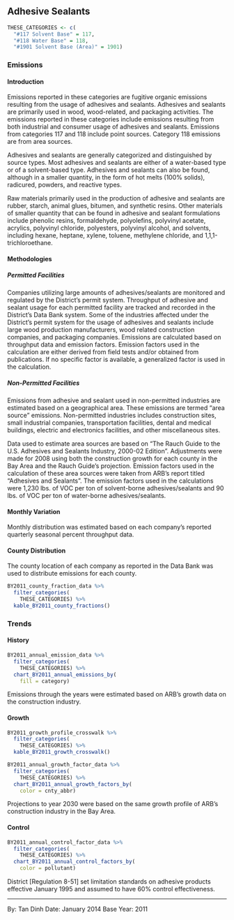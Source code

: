 ## Adhesive Sealants

```r
THESE_CATEGORIES <- c(
  "#117 Solvent Base" = 117,
  "#118 Water Base" = 118,
  "#1901 Solvent Base (Area)" = 1901)
```

### Emissions

#### Introduction {-}

Emissions reported in these categories are fugitive organic emissions resulting from the usage of adhesives and sealants. Adhesives and sealants are primarily used in wood, wood-related, and packaging activities. The emissions reported in these categories include emissions resulting from both industrial and consumer usage of adhesives and sealants. Emissions from categories 117 and 118 include point sources. Category 118 emissions are from area sources.

Adhesives and sealants are generally categorized and distinguished by source types. Most adhesives and sealants are either of a water-based type or of a solvent-based type. Adhesives and sealants can also be found, although in a smaller quantity, in the form of hot melts (100% solids), radicured, powders, and reactive types.

Raw materials primarily used in the production of adhesive and sealants are rubber, starch, animal glues, bitumen, and synthetic resins. Other materials of smaller quantity that can be found in adhesive and sealant formulations include phenolic resins, formaldehyde, polyolefins, polyvinyl acetate, acrylics, polyvinyl chloride, polyesters, polyvinyl alcohol, and solvents, including hexane, heptane, xylene, toluene, methylene chloride, and 1,1,1-trichloroethane.

#### Methodologies {-}

##### Permitted Facilities {-}

Companies utilizing large amounts of adhesives/sealants are monitored and regulated by the District’s permit system. Throughput of adhesive and sealant usage for each permitted facility are tracked and recorded in the District’s Data Bank system. Some of the industries affected under the District’s permit system for the usage of adhesives and sealants include large wood production manufacturers, wood related construction companies, and packaging companies. Emissions are calculated based on throughput data and emission factors. Emission factors used in the calculation are either derived from field tests and/or obtained from publications. If no specific factor is available, a generalized factor is used in the calculation.

##### Non-Permitted Facilities {-}

Emissions from adhesive and sealant used in non-permitted industries are estimated based on a geographical area. These emissions are termed "area source" emissions. Non-permitted industries includes construction sites, small industrial companies, transportation facilities, dental and medical buildings, electric and electronics facilities, and other miscellaneous sites.

Data used to estimate area sources are based on "The Rauch Guide to the U.S. Adhesives and Sealants Industry, 2000-02 Edition”. Adjustments were made for 2008 using both the construction growth for each county in the Bay Area and the Rauch Guide’s projection. Emission factors used in the calculation of these area sources were taken from ARB's report titled "Adhesives and Sealants”. The emission factors used in the calculations were 1,230 lbs. of VOC per ton of solvent-borne adhesives/sealants and 90 lbs. of VOC per ton of water-borne adhesives/sealants.

#### Monthly Variation {-}

Monthly distribution was estimated based on each company's reported quarterly seasonal percent throughput data.

#### County Distribution {-}

The county location of each company as reported in the Data Bank was used to distribute emissions for each county.

```r
BY2011_county_fraction_data %>%
  filter_categories(
    THESE_CATEGORIES) %>%
  kable_BY2011_county_fractions()
```

### Trends

#### History {-}

```r
BY2011_annual_emission_data %>%
  filter_categories(
    THESE_CATEGORIES) %>%
  chart_BY2011_annual_emissions_by(
    fill = category)
```

Emissions through the years were estimated based on ARB's growth data on the construction industry.

#### Growth {-}

```r
BY2011_growth_profile_crosswalk %>%
  filter_categories(
    THESE_CATEGORIES) %>%
  kable_BY2011_growth_crosswalk()
```

```r
BY2011_annual_growth_factor_data %>%
  filter_categories(
    THESE_CATEGORIES) %>%
  chart_BY2011_annual_growth_factors_by(
    color = cnty_abbr)
```

Projections to year 2030 were based on the same growth profile of ARB's construction industry in the Bay Area.

#### Control {-}

```r
BY2011_annual_control_factor_data %>%
  filter_categories(
    THESE_CATEGORIES) %>%
  chart_BY2011_annual_control_factors_by(
    color = pollutant)
```

District [Regulation 8-51] set limitation standards on adhesive products effective January 1995 and assumed to have 60% control effectiveness.

*** 

By: Tan Dinh
Date: January 2014
Base Year: 2011
